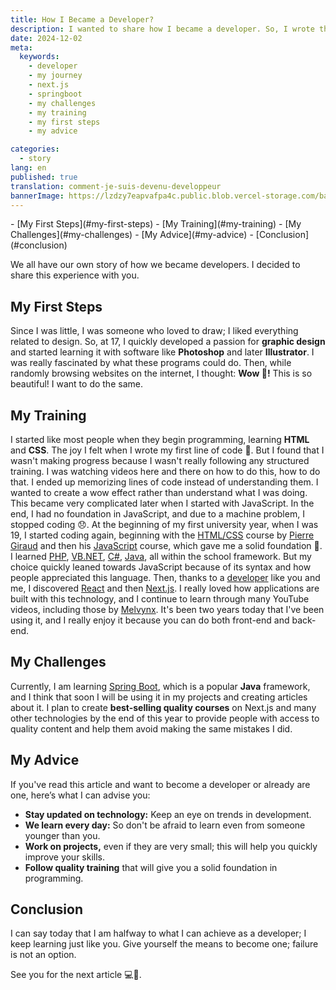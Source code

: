 ```yaml
---
title: How I Became a Developer?
description: I wanted to share how I became a developer. So, I wrote this article to tell you about it.
date: 2024-12-02
meta:
  keywords:
    - developer
    - my journey
    - next.js
    - springboot
    - my challenges
    - my training
    - my first steps
    - my advice   

categories:
  - story
lang: en
published: true
translation: comment-je-suis-devenu-developpeur
bannerImage: https://lzdzy7eapvafpa4c.public.blob.vercel-storage.com/bannerPosts/GD.png
---
```


<TableOfContents>
- [My First Steps](#my-first-steps)
- [My Training](#my-training)
- [My Challenges](#my-challenges)
- [My Advice](#my-advice)
- [Conclusion](#conclusion)
</TableOfContents>

We all have our own story of how we became developers. I decided to share this experience with you.

## My First Steps
Since I was little, I was someone who loved to draw; I liked everything related to design. So, at 17, I quickly developed a passion for **graphic design** and started learning it with software like **Photoshop** and later **Illustrator**. I was really fascinated by what these programs could do. Then, while randomly browsing websites on the internet, I thought: **Wow 🤩!** This is so beautiful! I want to do the same.

## My Training
I started like most people when they begin programming, learning **HTML** and **CSS**. The joy I felt when I wrote my first line of code 🤣. But I found that I wasn't making progress because I wasn't really following any structured training. I was watching videos here and there on how to do this, how to do that. I ended up memorizing lines of code instead of understanding them. I wanted to create a wow effect rather than understand what I was doing. This became very complicated later when I started with JavaScript. In the end, I had no foundation in JavaScript, and due to a machine problem, I stopped coding 😞. At the beginning of my first university year, when I was 19, I started coding again, beginning with the [HTML/CSS](https://www.youtube.com/watch?v=Y80juYcu3ZI&list=PLwLsbqvBlImHG5yeUCXJ1aqNMgUKi1NK3) course by [Pierre Giraud](https://www.pierre-giraud.com/) and then his [JavaScript](https://www.youtube.com/watch?v=VZLflMqC6dI&list=PLwLsbqvBlImFB8AuT6ENIg-s87ys4yGWI) course, which gave me a solid foundation 🙂. I learned [PHP](https://www.php.net/), [VB.NET](https://learn.microsoft.com/en-us/dotnet/visual-basic/), [C#](https://learn.microsoft.com/fr-fr/dotnet/csharp/), [Java](https://www.java.com/fr/), all within the school framework. But my choice quickly leaned towards JavaScript because of its syntax and how people appreciated this language. Then, thanks to a [developer](https://samuelpokam.com) like you and me, I discovered [React](https://react.dev/) and then [Next.js](https://nextjs.org/). I really loved how applications are built with this technology, and I continue to learn through many YouTube videos, including those by [Melvynx](https://www.youtube.com/@melvynxdev). It's been two years today that I've been using it, and I really enjoy it because you can do both front-end and back-end.

## My Challenges
Currently, I am learning [Spring Boot](https://start.spring.io/), which is a popular **Java** framework, and I think that soon I will be using it in my projects and creating articles about it. I plan to create **best-selling quality courses** on Next.js and many other technologies by the end of this year to provide people with access to quality content and help them avoid making the same mistakes I did.

## My Advice
If you've read this article and want to become a developer or already are one, here’s what I can advise you:
- **Stay updated on technology:** Keep an eye on trends in development.
- **We learn every day:** So don't be afraid to learn even from someone younger than you.
- **Work on projects,** even if they are very small; this will help you quickly improve your skills.
- **Follow quality training** that will give you a solid foundation in programming.

## Conclusion
I can say today that I am halfway to what I can achieve as a developer; I keep learning just like you. Give yourself the means to become one; failure is not an option.

See you for the next article 💻🚀.